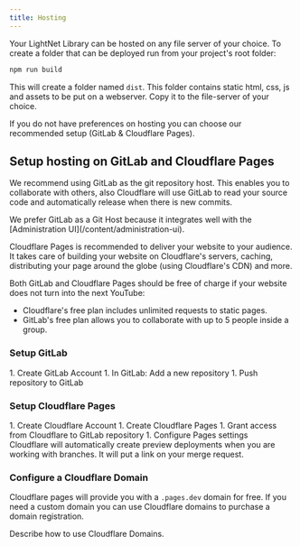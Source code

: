 ```yaml
---
title: Hosting
---
```




Your LightNet Library can be hosted on any file server of your choice. To create a folder that can 
be deployed run from your project's root folder:

```bash
npm run build
```
This will create a folder named `dist`. This folder contains static html, css, js and assets to be put
on a webserver. Copy it to the file-server of your choice. 

If you do not have preferences on hosting you can choose our recommended setup (GitLab & Cloudflare Pages).

## Setup hosting on GitLab and Cloudflare Pages

We recommend using GitLab as the git repository host. This enables you to collaborate with others, also Cloudflare will use 
GitLab to read your source code and automatically release when there is new commits.

<Aside>
We prefer GitLab as a Git Host because it integrates well with the [Administration UI](/content/administration-ui).
</Aside>


Cloudflare Pages is recommended to deliver your website to your audience. 
It takes care of building your website on Cloudflare's servers, caching, distributing
your page around the globe (using Cloudflare's CDN) and more.

Both GitLab and Cloudflare Pages should be free of charge if your website does not turn into 
the next YouTube:

- Cloudflare's free plan includes unlimited requests to static pages.
- GitLab's free plan allows you to collaborate with up to 5 people inside a group.

### Setup GitLab

<Steps>
1. Create GitLab Account
1. In GitLab: Add a new repository
1. Push repository to GitLab 
</Steps>


### Setup Cloudflare Pages

<Steps>
1. Create Cloudflare Account
1. Create Cloudflare Pages
1. Grant access from Cloudflare to GitLab repository
1. Configure Pages settings
</Steps>

<Aside type="tip">
Cloudflare will automatically create preview deployments when you are working with branches.
It will put a link on your merge request.
</Aside>


### Configure a Cloudflare Domain

Cloudflare pages will provide you with a `.pages.dev` domain for free. If you need a custom
domain you can use Cloudflare domains to purchase a domain registration.

Describe how to use Cloudflare Domains.

